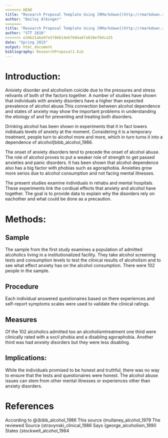 ```yaml
---
<<<<<<< HEAD
title: "Research Proposal Template Using [RMarkdown](http://rmarkdown.rstudio.com) and [Zotero](www.zotero.org)"
author: "Bailey Albinger"
=======
title: "Research Proposal Template Using [RMarkdown](http://rmarkdown.rstudio.com) and [Zotero](www.zotero.org) --- The Association between Nicotine Dependence and Major Depression at Different Levels of Smoking Exposure"
author: "STT 2810"
>>>>>>> e34b21a6a97e5786614eb7684a6fab58ef84ca35
date: "Spring 2015"
output: html_document
bibliography: ResearchProposal1.bib
---
```


# Introduction:

Anixiety disorder and alcoholism coicide due to the pressures and stress relivants of both of the factors together. A number of studies have shown that individuals with anxiety disorders have a higher than expected prevalence of alcohol abuse.This connection between alcohol dependence and states of anxiety may show the important problems in understanding the etiology of and for preventing and treating both disorders.

Drinking alcohol has been shown in experiments that it in fact lowers indiduals levels of anxiety at the moment. Considering it is a temporary treatment, people turn to alcohol more and more, which in turn turns it into a dependence of alcohol[bibb_alcohol_1986.

The onset of anxiety disorders tend to precede the onset of alcohol abuse. The role of alcohol proves to put a weaker role of strength to get passed anxieties and panic disorders. It has been shown that alcohol dependence also has a big factor with phobias such as agoraphobia. Anxieties grow more serios due to alcohol consumption and not facing mental illnesses. 

The present studies examine individuals in rehabs and mental hospitals. These experiments link the cordiual effects that anxiety and alcohol have together. The goal is to provide data to explain why the disorders rely on eachother and what could be done as a precaution.

# Methods:

## Sample

The sample from the first study examines a population of admitted alcoholics living in a institutionalized facility. They take alcohol screening tests  and consumption levels to test the clinical results of alcoholism and to see what effect anxiety has on the alcohol consumption. There were 102 people in the sample.

## Procedure

Each individual answered questionaires based on there experiences and self-report  symptoms scales were used to validate the clinical ratings.

## Measures

Of the 102 alcoholics admitted too an alcoholismtreatment one third were clinically rated with a socil phobia and a disabling agoraphobia. Another third was had anxiety disorders but they were less disabling.

## Implications:

While the individuals promised to be honest and truthful, there was no way to ensure that the tests and questionaires were honest. The alcohol abuse issues can stem from other mental illnesses or experiences other than anxiety disorders.

# References
According to @{bibb_alcohol_1986
This source {mullaney_alcohol_1979
The reviewed Source {stravynski_clinical_1986
Says {george_alcoholism_1990
States {stockwell_alcohol_1984
